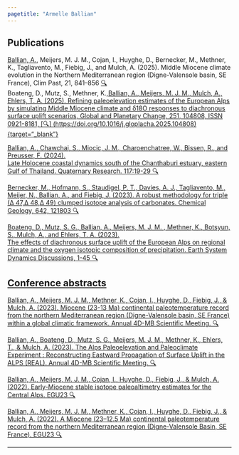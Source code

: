 ```yaml
---
pagetitle: "Armelle Ballian"
---
```

:::{#template-area}
## Publications 
<u>Ballian, A.</u>, Meijers, M. J. M., Cojan, I., Huyghe, D., Bernecker, M., Methner, K., Tagliavento, M., Fiebig, J., and Mulch, A. (2025).
Middle Miocene climate evolution in the Northern Mediterranean region (Digne-Valensole basin, SE France), Clim Past, 21, 841–856 [🔍](https://doi.org/10.5194/cp-21-841-2025){target="_blank"}  
Boateng, D., Mutz, S., Methner, K.,<u>Ballian, A.<u>, Meijers, M. J. M., Mulch, A., Ehlers, T. A. (2025). Refining paleoelevation estimates of the European Alps by simulating Middle Miocene climate and δ18O responses to diachronous surface uplift scenarios, Global and Planetary Change, 251, 104808, ISSN 0921-8181, [🔍] (https://doi.org/10.1016/j.gloplacha.2025.104808){target="_blank"}

<u>Ballian, A.</u>, Chawchai, S., Miocic, J. M., Charoenchatree, W., Bissen, R., and Preusser, F. (2024).  
Late Holocene coastal dynamics south of the Chanthaburi estuary, eastern Gulf of Thailand.  Quaternary Research. 117:19-29 [🔍](https://www.cambridge.org/core/journals/quaternary-research/article/abs/late-holocene-coastal-dynamics-south-of-the-chanthaburi-estuary-eastern-gulf-of-thailand/CA506FAE3DF018CE3D7D2AEA52C6F4C9){target="_blank"} 

Bernecker, M., Hofmann, S., Staudigel, P. T., Davies, A. J., Tagliavento, M., Meijer, N., <u>Ballian, A.</u>, and Fiebig, J. (2023). A robust methodology for triple (∆ 47,∆ 48,∆ 49) clumped isotope analysis of carbonates. Chemical Geology, 642, 121803 [🔍](https://www.sciencedirect.com/science/article/pii/S0009254123005041){target="_blank"} 

Boateng, D., Mutz, S. G., <u>Ballian, A.</u>, Meijers, M. J. M. , Methner, K., Botsyun, S., Mulch, A., and Ehlers, T. A. (2023).  
The effects of diachronous surface uplift of the European Alps on regional climate and the oxygen isotopic composition of precipitation. Earth System Dynamics Discussions, 1-45 [🔍](https://esd.copernicus.org/articles/14/1183/2023/esd-14-1183-2023.pdf){target="_blank"} 
:::
## Conference abstracts  
Ballian, A., Meijers, M. J. M., Methner, K., Cojan, I., Huyghe, D., Fiebig, J., & Mulch, A. (2023). Miocene (23-13 Ma) continental paleotemperature record from the northern Mediterranean region (Digne-Valensole basin, SE France) within a global climatic framework. Annual 4D-MB Scientific Meeting. [🔍](http://dx.doi.org/10.17169/refubium-40985){target="_blank"} 

Ballian, A., Boateng, D., Mutz, S. G., Meijers, M. J. M., Methner, K., Ehlers, T., & Mulch, A. (2023). The Alps Paleoelevation and Paleoclimate Experiment : Reconstructing Eastward Propagation of Surface Uplift in the ALPS (REAL). Annual 4D-MB Scientific Meeting. [🔍](http://dx.doi.org/10.17169/refubium-40986){target="_blank"} 

Ballian, A., Meijers, M. J. M., Cojan, I., Huyghe, D., Fiebig, J., & Mulch, A. (2022). Early-Miocene stable isotope paleoaltimetry estimates for the Central Alps. EGU23 [🔍](https://scholar.google.com/citations?view_op=view_citation&hl=fr&user=aId4LewAAAAJ&citation_for_view=aId4LewAAAAJ:u5HHmVD_uO8C){target="_blank"}  

Ballian, A., Meijers, M. J. M., Methner, K., Cojan, I., Huyghe, D., Fiebig, J., & Mulch, A. (2022). A Miocene (23–12.5 Ma) continental paleotemperature record from the northern Mediterranean region (Digne-Valensole Basin, SE France). EGU23 [🔍](https://meetingorganizer.copernicus.org/EGU23/EGU23-14517.html){target="_blank"}  


---








